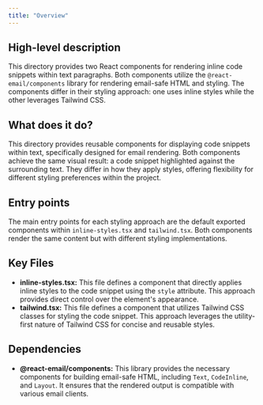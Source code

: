 ```yaml
---
title: "Overview"
---
```


## High-level description
This directory provides two React components for rendering inline code snippets within text paragraphs. Both components utilize the `@react-email/components` library for rendering email-safe HTML and styling. The components differ in their styling approach: one uses inline styles while the other leverages Tailwind CSS.

## What does it do?
This directory provides reusable components for displaying code snippets within text, specifically designed for email rendering. Both components achieve the same visual result: a code snippet highlighted against the surrounding text. They differ in how they apply styles, offering flexibility for different styling preferences within the project.

## Entry points
The main entry points for each styling approach are the default exported components within `inline-styles.tsx` and `tailwind.tsx`. Both components render the same content but with different styling implementations.

## Key Files
- **inline-styles.tsx:** This file defines a component that directly applies inline styles to the code snippet using the `style` attribute. This approach provides direct control over the element's appearance.
- **tailwind.tsx:** This file defines a component that utilizes Tailwind CSS classes for styling the code snippet. This approach leverages the utility-first nature of Tailwind CSS for concise and reusable styles.

## Dependencies
- **@react-email/components:** This library provides the necessary components for building email-safe HTML, including `Text`, `CodeInline`, and `Layout`. It ensures that the rendered output is compatible with various email clients.
